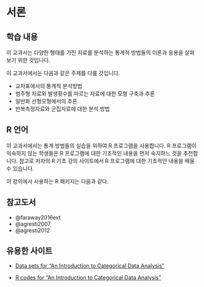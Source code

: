 \mainmatter

# 서론 {#intro}

## 학습 내용

이 교과서는 다양한 형태를 가진 자료를 분석하는 통계적 방법들의 이론과 응용을 살펴보기 위한 것입니다.

이 교과서에서는 다음과 같은 주제를 다룰 것입니다.

- 교차표에서의 통계적 분석방법
- 범주형 자료와 발생횟수를 따르는 자료에 대한 모형 구축과 추론
- 일반화 선형모형에서의 추론
- 반복측정자료와 군집자료에 대한 분석 방법

## R 언어


이 교과서에서는 통계 방법들의 실습을 위하여 R 프로그램을 사용합니다. R 프로그램이 익숙하지 않는 학생들은 R 프로그램에 대한 기초적인 내용을 먼저 숙지하느 것을 추천합니다. 참고로 저자의 R 기초 강의 사이트에서 R 프로그램에 대한 기초적인 내용을 배울 수 있습니다.

이 강의에서 사용하는 R 패키지는 다음과 같다.


## 참고도서

- @faraway2016ext
- @agresti2007
- @agresti2012


## 유용한 사이트 

- [Data sets for "An Introduction to Categorical Data Analysis"](https://github.com/alanagresti/categorical-data)

- [R codes for "An Introduction to Categorical Data Analysis"](https://github.com/RaymondBalise/Agresti_IntroToCategorical)
